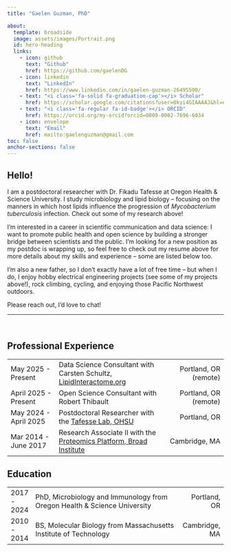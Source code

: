 ```yaml
---
title: "Gaelen Guzman, PhD"

about:
  template: broadside
  image: assets/images/Portrait.png
  id: hero-heading
  links:
    - icon: github
      text: "Github"
      href: https://github.com/gaelenDG
    - icon: linkedin
      text: "LinkedIn"
      href: https://www.linkedin.com/in/gaelen-guzman-26495590/
    - text: "<i class='fa-solid fa-graduation-cap'></i> Scholar"
      href: https://scholar.google.com/citations?user=0kyi4GIAAAAJ&hl=en 
    - text: "<i class='fa-regular fa-id-badge'></i> ORCID"
      href: https://orcid.org/my-orcid?orcid=0000-0002-7696-6034
    - icon: envelope
      text: "Email"
      href: mailto:gaelenguzman@gmail.com
toc: false
anchor-sections: false
---
```


:::{#hero-heading}
## Hello!

I am a postdoctoral researcher with Dr. Fikadu Tafesse at Oregon Health & Science University. I study microbiology and lipid biology -- focusing on the manners in which host lipids influence the progression of *Mycobacterium tuberculosis* infection. Check out some of my research above!

I'm interested in a career in scientific communication and data science: I want to promote public health and open science by building a stronger bridge between scientists and the public. I'm looking for a new position as my postdoc is wrapping up, so feel free to check out my resume above for more details about my skills and experience -- some are listed below too.

I'm also a new father, so I don't exactly have a lot of free time -- but when I do, I enjoy hobby electrical engineering projects (see some of my projects above!), rock climbing, cycling, and enjoying those Pacific Northwest outdoors.

Please reach out, I'd love to chat!
:::

<hr>
<br>

## <i class='fa-regular fa-briefcase'></i> Professional Experience

|  |  |  | 
|:-----|:------------|-------:|
| [May 2025 - Present]{.small-text} | Data Science Consultant with Carsten Schultz, [LipidInteractome.org](https://lipidinteractome.org){target="_blank"} | [<i class="fa-regular fa-location-dot"></i> Portland, OR (remote)]{.small-text} |
| [April 2025 - Present]{.small-text} | Open Science Consultant with Robert Thibault | [<i class="fa-regular fa-location-dot"></i> Portland, OR (remote)]{.small-text} |
| [May 2024 - April 2025]{.small-text} | Postdoctoral Researcher with the [Tafesse Lab, OHSU](https://www.tafesselab.com){target="_blank"} | [<i class="fa-regular fa-location-dot"></i> Portland, OR]{.small-text} |
| [Mar 2014 - June 2017]{.small-text} | Research Associate II with the [Proteomics Platform, Broad Institute](https://www.broadinstitute.org/proteomics){target="_blank"} | [<i class="fa-regular fa-location-dot"></i> Cambridge, MA]{.small-text} |

## <i class="fa-regular fa-book-open"></i> Education

|  |  |  | 
|:---|:-------------------------|-----:|
| [2017 - 2024]{.small-text} | PhD, Microbiology and Immunology from Oregon Health & Science University | [<i class="fa-regular fa-location-dot"></i> Portland, OR]{.small-text} |
| [2010 - 2014]{.small-text} | BS, Molecular Biology from Massachusetts Institute of Technology | [<i class="fa-regular fa-location-dot"></i> Cambridge, MA]{.small-text} |


